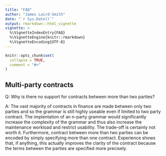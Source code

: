 ```yaml
---
title: "FAQ"
author: "James Laird-Smith"
date: "`r Sys.Date()`"
output: rmarkdown::html_vignette
vignette: >
  %\VignetteIndexEntry{FAQ}
  %\VignetteEngine{knitr::rmarkdown}
  %\VignetteEncoding{UTF-8}
---
```


```r
knitr::opts_chunk$set(
  collapse = TRUE,
  comment = "#>"
)
```

## Multi-party contracts
Q: Why is there no support for contracts between more than two parties?

A: The vast majority of contracts in finance are made between only two parties and so the grammar is still highly useable even if limited to two party contract. The implentation of an n-party grammar would significantly increase the complexity of the grammar and thus also increase the maintenance workload and restrict usability. The trade-off is certainly not worth it. Furthermore, contract between more than two parties can be encoded by simply specifying more than one contract. Experience shows that, if anything, this actually improves the clarity of the contract because the terms between the parties are specified more precisely.
